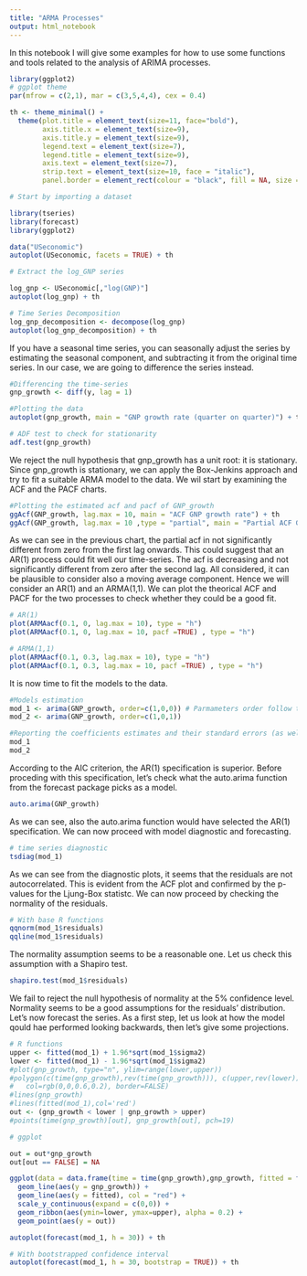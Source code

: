 ---
title: "ARMA Processes"
output: html_notebook
---

In this notebook I will give some examples for how to use some functions and tools related to the analysis of ARIMA processes.

```{r, include=FALSE}
library(ggplot2)
# ggplot theme
par(mfrow = c(2,1), mar = c(3,5,4,4), cex = 0.4)

th <- theme_minimal() + 
  theme(plot.title = element_text(size=11, face="bold"),
        axis.title.x = element_text(size=9),                
        axis.title.y = element_text(size=9),
        legend.text = element_text(size=7),
        legend.title = element_text(size=9),
        axis.text = element_text(size=7),
        strip.text = element_text(size=10, face = "italic"),
        panel.border = element_rect(colour = "black", fill = NA, size = 1))
```


```{r, message=FALSE}
# Start by importing a dataset

library(tseries)
library(forecast)
library(ggplot2)

data("USeconomic")
autoplot(USeconomic, facets = TRUE) + th
```



```{r}
# Extract the log_GNP series

log_gnp <- USeconomic[,"log(GNP)"]
autoplot(log_gnp) + th
```

```{r}
# Time Series Decomposition
log_gnp_decomposition <- decompose(log_gnp)
autoplot(log_gnp_decomposition) + th
```

If you have a seasonal time series, you can seasonally adjust the series by estimating the seasonal component, and subtracting it from the original time series. In our case, we are going to difference the series instead.

```{r}
#Differencing the time-series
gnp_growth <- diff(y, lag = 1)

#Plotting the data
autoplot(gnp_growth, main = "GNP growth rate (quarter on quarter)") + th
```


```{r}
# ADF test to check for stationarity
adf.test(gnp_growth)
```

We reject the null hypothesis that gnp_growth has a unit root: it is stationary. Since gnp_growth is stationary, we can apply the Box-Jenkins approach and try to fit a suitable ARMA model to the data. We wil start by examining the ACF and the PACF charts. 

```{r}
#Plotting the estimated acf and pacf of GNP_growth
ggAcf(GNP_growth, lag.max = 10, main = "ACF GNP growth rate") + th 
ggAcf(GNP_growth, lag.max = 10 ,type = "partial", main = "Partial ACF GNP growth rate") + th
```

As we can see in the previous chart, the partial acf in not significantly different from zero from the first lag onwards. This could suggest that an AR(1) process could fit well our time-series. The acf is decreasing and not significantly different from zero after the second lag. All considered, it can be plausible to consider also a moving average component. Hence we will consider an AR(1) and an ARMA(1,1). We can plot the theorical ACF and PACF for the two processes to check whether they could be a good fit.

```{r}
# AR(1)
plot(ARMAacf(0.1, 0, lag.max = 10), type = "h")
plot(ARMAacf(0.1, 0, lag.max = 10, pacf =TRUE) , type = "h")
```

```{r}
# ARMA(1,1)
plot(ARMAacf(0.1, 0.3, lag.max = 10), type = "h")
plot(ARMAacf(0.1, 0.3, lag.max = 10, pacf =TRUE) , type = "h")
```

It is now time to fit the models to the data. 

```{r}
#Models estimation
mod_1 <- arima(GNP_growth, order=c(1,0,0)) # Parmameters order follow the model name: AR - I - MA
mod_2 <- arima(GNP_growth, order=c(1,0,1))

#Reporting the coefficients estimates and their standard errors (as well as other statistics)
mod_1
mod_2
```

According to the AIC criterion, the AR(1) specification is superior. Before proceding with this specification, let's check what the auto.arima function from the forecast package picks as a model.

```{r}
auto.arima(GNP_growth)
```

As we can see, also the auto.arima function would have selected the AR(1) specification. We can now proceed with model diagnostic and forecasting.

```{r}
# time series diagnostic
tsdiag(mod_1)
```

As we can see from the diagnostic plots, it seems that the residuals are not autocorrelated. This is evident from the ACF plot and confirmed by the p-values for the Ljung-Box statistc. We can now proceed by checking the normality of the residuals.

```{r}
# With base R functions
qqnorm(mod_1$residuals)
qqline(mod_1$residuals)
```

The normality assumption seems to be a reasonable one. Let us check this assumption with a Shapiro test.

```{r}
shapiro.test(mod_1$residuals)
```

We fail to reject the null hypothesis of normality at the 5% confidence level. Normality seems to be a good assumptions for the residuals' distribution. Let's now forecast the series. As a first step, let us look at how the model qould hae performed looking backwards, then let's give some projections.

```{r, warning=FALSE}
# R functions
upper <- fitted(mod_1) + 1.96*sqrt(mod_1$sigma2)
lower <- fitted(mod_1) - 1.96*sqrt(mod_1$sigma2)
#plot(gnp_growth, type="n", ylim=range(lower,upper))
#polygon(c(time(gnp_growth),rev(time(gnp_growth))), c(upper,rev(lower)), 
#   col=rgb(0,0,0.6,0.2), border=FALSE)
#lines(gnp_growth)
#lines(fitted(mod_1),col='red')
out <- (gnp_growth < lower | gnp_growth > upper)
#points(time(gnp_growth)[out], gnp_growth[out], pch=19)

# ggplot

out = out*gnp_growth
out[out == FALSE] = NA

ggplot(data = data.frame(time = time(gnp_growth),gnp_growth, fitted = fitted(mod_1), upper, lower, out), aes(x = time, y = gnp_growth)) + th +
  geom_line(aes(y = gnp_growth)) + 
  geom_line(aes(y = fitted), col = "red") +
  scale_y_continuous(expand = c(0,0)) + 
  geom_ribbon(aes(ymin=lower, ymax=upper), alpha = 0.2) +
  geom_point(aes(y = out))
```

```{r}
autoplot(forecast(mod_1, h = 30)) + th
```

```{r}
# With bootstrapped confidence interval
autoplot(forecast(mod_1, h = 30, bootstrap = TRUE)) + th
```



